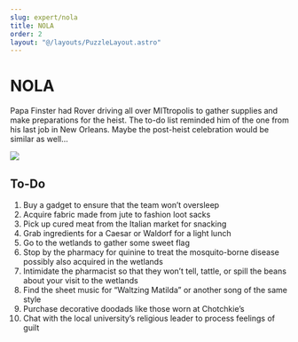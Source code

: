 ```yaml
---
slug: expert/nola
title: NOLA
order: 2
layout: "@/layouts/PuzzleLayout.astro"
---
```


# NOLA
<div class="italics">
Papa Finster had Rover driving all over MITtropolis to gather supplies and make preparations for the heist. The to-do list reminded him of the one from his last job in New Orleans. Maybe the post-heist celebration would be similar as well…
</div>

<img src="/NOLA.png" class="aspect-square"></img>

## To-Do

<ol>
<li>Buy a gadget to ensure that the team won’t oversleep</li>
<li>Acquire fabric made from jute to fashion loot sacks</li>
<li>Pick up cured meat from the Italian market for snacking</li>
<li>Grab ingredients for a Caesar or Waldorf for a light lunch</li>
<li>Go to the wetlands to gather some sweet flag</li>
<li>Stop by the pharmacy for quinine to treat the mosquito-borne disease possibly also acquired in the wetlands</li>
<li>Intimidate the pharmacist so that they won’t tell, tattle, or spill the beans about your visit to the wetlands</li>
<li>Find the sheet music for “Waltzing Matilda” or another song of the same style</li>
<li>Purchase decorative doodads like those worn at Chotchkie’s</li>
<li>Chat with the local university’s religious leader to process feelings of guilt</li>
</ol>

